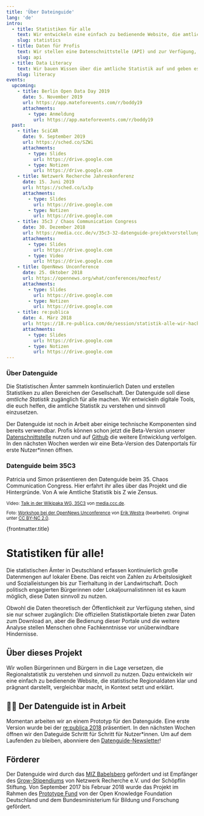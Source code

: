 ```yaml
---
title: 'Über Dateinguide'
lang: 'de'
intro:
  - title: Statistiken für alle
    text: Wir entwickeln eine einfach zu bedienende Website, die amtliche Statistiken zugänglich macht, in Kontext setzt, visualisiert und erklärt.
    slug: statistics
  - title: Daten für Profis
    text: Wir stellen eine Datenschnittstelle (API) und zur Verfügung, über die Datenjournalist:innen und Entwickler:innen direkt auf die Daten der Regionalstatistik zugreifen können.
    slug: api
  - title: Data Literacy
    text: Wir bauen Wissen über die amtliche Statistik auf und geben es weiter. Wir organisieren Workshops und Hackathons bei denen wir gemeinsam mit statistischen Daten arbeiten.
    slug: literacy
events:
  upcoming:
    - title: Berlin Open Data Day 2019
      date: 5. November 2019
      url: https://app.mateforevents.com/r/boddy19
      attachments:
        - type: Anmeldung
          url: https://app.mateforevents.com/r/boddy19
  past:
    - title: SciCAR
      date: 9. September 2019
      url: https://sched.co/SZWi
      attachments:
        - type: Slides
          url: https://drive.google.com
        - type: Notizen
          url: https://drive.google.com
    - title: Netzwerk Recherche Jahreskonferenz
      date: 15. Juni 2019
      url: https://sched.co/Lx3p
      attachments:
        - type: Slides
          url: https://drive.google.com
        - type: Notizen
          url: https://drive.google.com
    - title: 35c3 / Chaos Communication Congress
      date: 30. Dezember 2018
      url: https://media.ccc.de/v/35c3-32-datenguide-projektvorstellung-workshop
      attachments:
        - type: Slides
          url: https://drive.google.com
        - type: Video
          url: https://drive.google.com
    - title: OpenNews Unconference
      date: 25. Oktober 2018
      url: https://opennews.org/what/conferences/mozfest/
      attachments:
        - type: Slides
          url: https://drive.google.com
        - type: Notizen
          url: https://drive.google.com
    - title: re:publica
      date: 4. März 2018
      url: https://18.re-publica.com/de/session/statistik-alle-wir-hacken-statistische-bundesamt
      attachments:
        - type: Slides
          url: https://drive.google.com
        - type: Notizen
          url: https://drive.google.com
---
```



<DefaultLayout>

<Subscribe />

<Intro features={frontmatter.intro}>

### Über Datenguide

Die Statistischen Ämter sammeln kontinuierlich Daten und erstellen Statistiken zu allen Bereichen der Gesellschaft. Der Datenguide soll diese _amtliche Statistik_ zugänglich für alle machen. Wir entwickeln digitale Tools, die euch helfen, die amtliche Statistik zu verstehen und sinnvoll einzusetzen.

Der Datenguide ist noch in Arbeit aber einige technische Komponenten sind bereits verwendbar. Profis können schon jetzt die Beta-Version unserer [Datenschnittstelle](https://github.com/datenguide/datenguide-api) nutzen und auf [Github](https://github.com/datenguide/datenguide) die weitere Entwicklung verfolgen. In den nächsten Wochen werden wir eine Beta-Version des Datenportals für erste Nutzer\*innen öffnen.

</Intro>

<Events dates={frontmatter.events}>

### Datenguide beim 35C3

Patricia und Simon präsentieren den Datenguide beim 35. Chaos Communication Congress. Hier erfahrt ihr alles über das Projekt und die Hintergründe. Von A wie Amtliche Statistik bis Z wie Zensus.

<ResponsiveEmbed
  src="https://media.ccc.de/v/35c3-32-datenguide-projektvorstellung-workshop/oembed"
  allowfullscreen
/>

<small>

Video: [Talk in der Wikipaka WG, 35C3](https://media.ccc.de/c/35c3-wikipakawg) von [media.ccc.de](https://media.ccc.de).

Foto: [Workshop bei der OpenNews Unconference](https://www.flickr.com/photos/mozfest/30709616947/in/album-72157702889161984/) von [Erik Westra](https://www.westraco.com/) (bearbeitet). Original unter [CC BY-NC 2.0](https://creativecommons.org/licenses/by-nc/2.0/).

</small>

</Events>

<div>{frontmatter.title}</div>

# Statistiken für alle!

Die statistischen Ämter in Deutschland erfassen kontinuierlich große Datenmengen auf lokaler Ebene. Das reicht von Zahlen zu Arbeitslosigkeit und Sozialleistungen bis zur Tierhaltung in der Landwirtschaft. Doch politisch engagierten Bürgerinnen oder Lokaljournalistinnen ist es kaum möglich, diese Daten sinnvoll zu nutzen.

Obwohl die Daten theoretisch der Öffentlichkeit zur Verfügung stehen, sind sie nur schwer zugänglich: Die offiziellen Statistikportale bieten zwar Daten zum Download an, aber die Bedienung dieser Portale und die weitere Analyse stellen Menschen ohne Fachkenntnisse vor unüberwindbare Hindernisse.

## Über dieses Projekt

Wir wollen Bürgerinnen und Bürgern in die Lage versetzen, die Regionalstatistik zu verstehen und sinnvoll
zu nutzen. Dazu entwickeln wir eine einfach zu bedienende Website, die statistische Regionaldaten klar
und prägnant darstellt, vergleichbar macht, in Kontext setzt und erklärt.

## 👷‍♀️ Der Datenguide ist in Arbeit

Momentan arbeiten wir an einem Prototyp für den Datenguide. Eine erste Version wurde bei der [re:publica 2018](https://18.re-publica.com/session/statistik-alle-wir-hacken-statistische-bundesamt) präsentiert. In den nächsten Wochen öffnen wir den Dateguide Schritt für Schritt für Nutzer\*innen. Um auf dem Laufenden zu bleiben, abonniere den [Datenguide-Newsletter](#newsletter)!

## Förderer

Der Datenguide wird durch das [MIZ Babelsberg](https://www.miz-babelsberg.de/) gefördert und ist Empfänger des [Grow-Stipendiums](https://netzwerkrecherche.org/ziele/gemeinnuetziger-journalismus/grow-stipendien/) von Netzwerk Recherche e.V. und der Schöpflin Stiftung. Von September 2017 bis Februar 2018 wurde das Projekt im Rahmen des [Prototype Fund](https://prototypefund.de/) von der Open Knowledge Foundation Deutschland und dem Bundesministerium für Bildung und Forschung gefördert.

</DefaultLayout>
